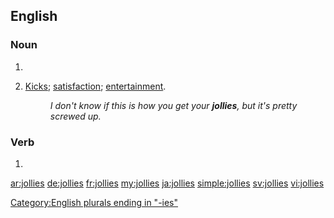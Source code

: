 ==English==

===Noun===
{{head|en|noun plural form}}

# {{plural of|jolly|lang=en}}
# {{context|slang|lang=en}} [[kicks|Kicks]]; [[satisfaction]]; [[entertainment]].
#: ''I don't know if this is how you get your '''jollies''', but it's pretty screwed up.''

===Verb===
{{head|en|verb form}}

# {{en-third-person singular of|jolly}}

[[Category:English plurals ending in "-ies"]]

[[ar:jollies]]
[[de:jollies]]
[[fr:jollies]]
[[my:jollies]]
[[ja:jollies]]
[[simple:jollies]]
[[sv:jollies]]
[[vi:jollies]]